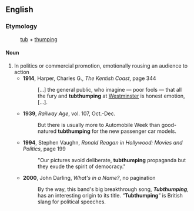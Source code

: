 ==English==
===Etymology===
:[[tub]] + [[thumping]]

====Noun====
{{en-noun}}

# In politics or commercial promotion, emotionally rousing an audience to action
#* '''1914''', Harper, Charles G., ''The Kentish Coast'', page 344
#*: […] the general public, who imagine — poor fools — that all the fury and '''tubthumping''' at [[Westminster]] is honest emotion, […].
#* '''1939''', ''Railway Age'', vol. 107, Oct.-Dec.
#*: But there is usually more to Automobile Week than good-natured '''tubthumping''' for the new passenger car models. 
#* '''1994''', Stephen Vaughn, ''Ronald Reagan in Hollywood: Movies and Politics'', page 199
#*: "Our pictures avoid deliberate, '''tubthumping''' propaganda but they exude the spirit of democracy."
#* '''2000''', John Darling, ''What's in a Name?'', no pagination
#*: By the way, this band's big breakthrough song, '''''Tubthumping''''', has an interesting origin to its title. “'''Tubthumping'''” is British slang for political speeches.